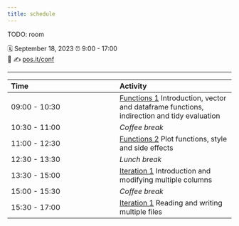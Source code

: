 ```yaml
---
title: schedule
---
```


TODO: room

🗓 September 18, 2023 ⏰ 9:00 - 17:00\
🏨 ✍️ [pos.it/conf](http://pos.it/conf)

------------------------------------------------------------------------

| Time          | Activity                                                  |
|:----------------------------------|:------------------------------------|
| 09:00 - 10:30 | [Functions 1](01-functions-01.qmd) Introduction, vector and dataframe functions, indirection and tidy evaluation |
| 10:30 - 11:00 | *Coffee break*                                            |
| 11:00 - 12:30 | [Functions 2](02-functions-02.qmd) Plot functions, style and side effects |
| 12:30 - 13:30 | *Lunch break*                                             |
| 13:30 - 15:00 | [Iteration 1](03-iteration-01.qmd) Introduction and modifying multiple columns |
| 15:00 - 15:30 | *Coffee break*                                            |
| 15:30 - 17:00 | [Iteration 1](04-iteration-02.qmd) Reading and writing multiple files|
